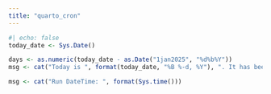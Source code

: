 ```yaml
---
title: "quarto_cron"
---
```


```r
#| echo: false
today_date <- Sys.Date()

days <- as.numeric(today_date - as.Date("1jan2025", "%d%b%Y"))
msg <- cat("Today is ", format(today_date, "%B %-d, %Y"), ". It has been ", days, " days since January 1, 2025.", sep = "")

msg <- cat("Run DateTime: ", format(Sys.time()))
```
